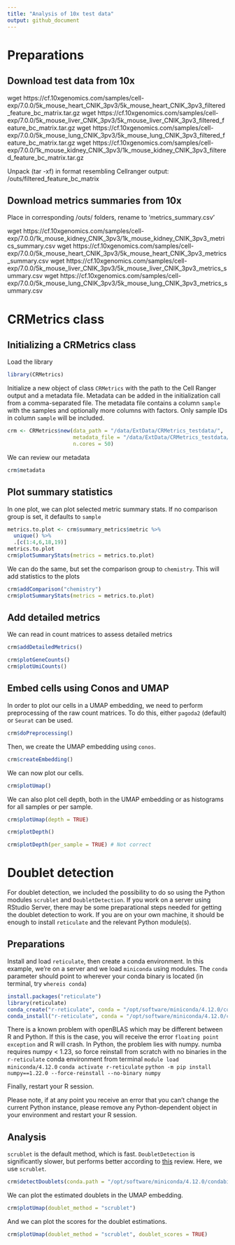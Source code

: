 ```yaml
---
title: "Analysis of 10x test data"
output: github_document
---
```


# Preparations

## Download test data from 10x

wget https://cf.10xgenomics.com/samples/cell-exp/7.0.0/5k_mouse_heart_CNIK_3pv3/5k_mouse_heart_CNIK_3pv3_filtered_feature_bc_matrix.tar.gz
wget https://cf.10xgenomics.com/samples/cell-exp/7.0.0/5k_mouse_liver_CNIK_3pv3/5k_mouse_liver_CNIK_3pv3_filtered_feature_bc_matrix.tar.gz
wget https://cf.10xgenomics.com/samples/cell-exp/7.0.0/5k_mouse_lung_CNIK_3pv3/5k_mouse_lung_CNIK_3pv3_filtered_feature_bc_matrix.tar.gz
wget https://cf.10xgenomics.com/samples/cell-exp/7.0.0/1k_mouse_kidney_CNIK_3pv3/1k_mouse_kidney_CNIK_3pv3_filtered_feature_bc_matrix.tar.gz

Unpack (tar -xf) in format resembling Cellranger output: <sample-ID>/outs/filtered_feature_bc_matrix

## Download metrics summaries from 10x

Place in corresponding /outs/ folders, rename to 'metrics_summary.csv'

wget https://cf.10xgenomics.com/samples/cell-exp/7.0.0/1k_mouse_kidney_CNIK_3pv3/1k_mouse_kidney_CNIK_3pv3_metrics_summary.csv
wget https://cf.10xgenomics.com/samples/cell-exp/7.0.0/5k_mouse_heart_CNIK_3pv3/5k_mouse_heart_CNIK_3pv3_metrics_summary.csv
wget https://cf.10xgenomics.com/samples/cell-exp/7.0.0/5k_mouse_liver_CNIK_3pv3/5k_mouse_liver_CNIK_3pv3_metrics_summary.csv
wget https://cf.10xgenomics.com/samples/cell-exp/7.0.0/5k_mouse_lung_CNIK_3pv3/5k_mouse_lung_CNIK_3pv3_metrics_summary.csv

# CRMetrics class


## Initializing a CRMetrics class

Load the library

```r
library(CRMetrics)
```

Initialize a new object of class `CRMetrics` with the path to the Cell Ranger output and a metadata file.
Metadata can be added in the initialization call from a comma-separated file. The metadata file contains a column `sample` with the samples and optionally more columns with factors. Only sample IDs in column `sample` will be included.

```r
crm <- CRMetrics$new(data_path = "/data/ExtData/CRMetrics_testdata/", 
                     metadata_file = "/data/ExtData/CRMetrics_testdata/metadata.csv", 
                     n.cores = 50)
```

We can review our metadata

```r
crm$metadata
```

## Plot summary statistics

In one plot, we can plot selected metric summary stats. If no comparison group is set, it defaults to `sample`

```r
metrics.to.plot <- crm$summary_metrics$metric %>% 
  unique() %>% 
  .[c(1:4,6,18,19)]
metrics.to.plot
crm$plotSummaryStats(metrics = metrics.to.plot)
```

We can do the same, but set the comparison group to `chemistry`. This will add statistics to the plots

```r
crm$addComparison("chemistry")
crm$plotSummaryStats(metrics = metrics.to.plot)
```

## Add detailed metrics

We can read in count matrices to assess detailed metrics

```r
crm$addDetailedMetrics()
```

```r
crm$plotGeneCounts()
crm$plotUmiCounts()
```

## Embed cells using Conos and UMAP

In order to plot our cells in a UMAP embedding, we need to perform preprocessing of the raw count matrices. To do this, either `pagoda2` (default) or `Seurat` can be used. 

```r
crm$doPreprocessing()
```

Then, we create the UMAP embedding using `conos`.

```r
crm$createEmbedding()
```

We can now plot our cells.

```r
crm$plotUmap()
```

We can also plot cell depth, both in the UMAP embedding or as histograms for all samples or per sample.

```r
crm$plotUmap(depth = TRUE)
```

```r
crm$plotDepth()
```

```r
crm$plotDepth(per_sample = TRUE) # Not correct
```

# Doublet detection

For doublet detection, we included the possibility to do so using the Python modules `scrublet` and `DoubletDetection`. If you work on a server using RStudio Server, there may be some preparational steps needed for getting the doublet detection to work. If you are on your own machine, it should be enough to install `reticulate` and the relevant Python module(s).

## Preparations

Install and load `reticulate`, then create a conda environment. In this example, we're on a server and we load `miniconda` using modules. The `conda` parameter should point to wherever your conda binary is located (in terminal, try `whereis conda`)

```r
install.packages("reticulate")
library(reticulate)
conda_create("r-reticulate", conda = "/opt/software/miniconda/4.12.0/condabin/conda", python_version = 3.8)
conda_install("r-reticulate", conda = "/opt/software/miniconda/4.12.0/condabin/conda", pip = TRUE, packages = c("scrublet","doubletdetection"))
```

There is a known problem with openBLAS which may be different between R and Python. If this is the case, you will receive the error `floating point exception` and R will crash.
In Python, the problem lies with numpy. numba requires numpy < 1.23, so force reinstall from scratch with no binaries in the `r-reticulate` conda environment from terminal
`module load miniconda/4.12.0`
`conda activate r-reticulate`
`python -m pip install numpy==1.22.0 --force-reinstall --no-binary numpy`

Finally, restart your R session.

Please note, if at any point you receive an error that you can't change the current Python instance, please remove any Python-dependent object in your environment and restart your R session.

## Analysis

`scrublet` is the default method, which is fast. `DoubletDetection` is significantly slower, but performs better according to [this](https://www.sciencedirect.com/science/article/pii/S2405471220304592) review. Here, we use `scrublet`.

```r
crm$detectDoublets(conda.path = "/opt/software/miniconda/4.12.0/condabin/conda")
```

We can plot the estimated doublets in the UMAP embedding.

```r
crm$plotUmap(doublet_method = "scrublet")
```

And we can plot the scores for the doublet estimations.

```r
crm$plotUmap(doublet_method = "scrublet", doublet_scores = TRUE)
```

